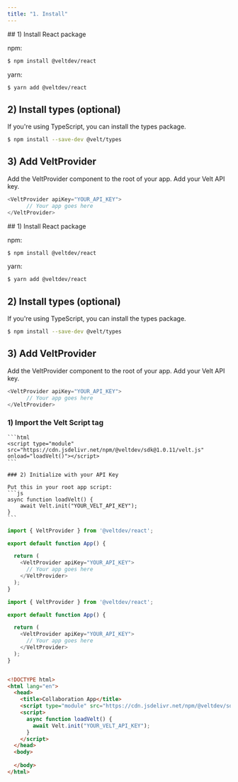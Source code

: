 ```yaml
---
title: "1. Install"
---
```

<script>var SUPERFLOW_TOOLBAR_API_KEY="aU1MxKP0rca2UXwKi8bl"; var SUPERFLOW_TOOLBAR_PROJECT_ID="8447060215973283";</script>
<script async src="https://cdn.jsdelivr.net/npm/@usesuperflow/toolbar/superflow.min.js"></script>

<Tabs>
  <Tab title="React">
## 1) Install React package

npm:
```bash
$ npm install @veltdev/react
```

yarn:
```bash
$ yarn add @veltdev/react
```


## 2) Install types (optional)

If you're using TypeScript, you can install the types package.

```bash
$ npm install --save-dev @velt/types
```

## 3) Add VeltProvider

Add the VeltProvider component to the root of your app.
Add your Velt API key.


```js
<VeltProvider apiKey="YOUR_API_KEY">
      // Your app goes here
</VeltProvider>
```


  </Tab>
  <Tab title="Next.js">
## 1) Install React package

npm:
```bash
$ npm install @veltdev/react
```

yarn:
```bash
$ yarn add @veltdev/react
```

## 2) Install types (optional)

If you're using TypeScript, you can install the types package.

```bash
$ npm install --save-dev @velt/types
```

## 3) Add VeltProvider

Add the VeltProvider component to the root of your app.
Add your Velt API key.

```js
<VeltProvider apiKey="YOUR_API_KEY">
      // Your app goes here
</VeltProvider>
```

  </Tab>
  <Tab title="HTML">

   ### 1) Import the Velt Script tag
    ```html
    <script type="module" src="https://cdn.jsdelivr.net/npm/@veltdev/sdk@1.0.11/velt.js" onload="loadVelt()"></script>
    ```

    ### 2) Initialize with your API Key

    Put this in your root app script:
    ```js
    async function loadVelt() {
        await Velt.init("YOUR_VELT_API_KEY");
    }
    ```

  </Tab>
</Tabs>

<RequestExample>

```js React
import { VeltProvider } from '@veltdev/react';

export default function App() {

  return (
    <VeltProvider apiKey="YOUR_API_KEY">
      // Your app goes here
    </VeltProvider>
  );
}
```

```js Next.js
import { VeltProvider } from '@veltdev/react';

export default function App() {

  return (
    <VeltProvider apiKey="YOUR_API_KEY">
      // Your app goes here
    </VeltProvider>
  );
}
```

```html HTML

<!DOCTYPE html>
<html lang="en">
  <head>
    <title>Collaboration App</title>
    <script type="module" src="https://cdn.jsdelivr.net/npm/@veltdev/sdk@1.0.11/velt.js" onload="loadVelt()"></script>
    <script>
      async function loadVelt() {
        await Velt.init("YOUR_VELT_API_KEY");
      }
    </script>
  </head>
  <body>
    
  </body>
</html>
```

</RequestExample>
